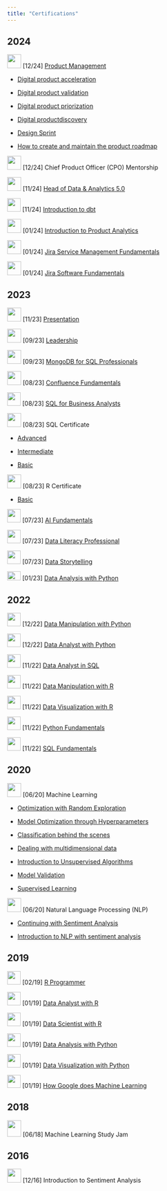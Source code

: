 ```yaml
---
title: "Certifications"
---
```


## 2024

![](images/alura.png){width="32"} \[12/24\] [Product Management](https://cursos.alura.com.br/user/vbfelix/course/product-manager-jornada-gestao-produto/certificate?lang=en)

-   [Digital product acceleration](https://cursos.alura.com.br/user/vbfelix/course/gestao-produtos-aceleracao/certificate?lang=en)

-   [Digital product validation](https://cursos.alura.com.br/user/vbfelix/course/gestao-produtos-digitais-validacao/certificate?lang=en)

-   [Digital product priorization](https://cursos.alura.com.br/user/vbfelix/course/gestao-produtos-priorizacao/certificate?lang=en)

-   [Digital product ](https://cursos.alura.com.br/user/vbfelix/course/gestao-produtos-priorizacao/certificate?lang=en)[discovery](https://cursos.alura.com.br/user/vbfelix/course/gestao-produtos-digitais-product-discovery/certificate?lang=en)

-   [Design Sprint](https://cursos.alura.com.br/user/vbfelix/course/design-sprint/certificate?lang=en)

-   [How to create and maintain the product roadmap\
    ](https://cursos.alura.com.br/user/vbfelix/course/roadmap-criar-manter-mapa-produto/certificate?lang=en)

![](images/iftl_edu_logo.jpeg){width="32"} \[12/24\] Chief Product Officer (CPO) Mentorship

![](images/strides-02.png){width="32"} \[11/24\] [Head of Data & Analytics 5.0](https://www.credential.net/2cd10087-c683-4e9c-adfc-e49d1b7bf455)

![](images/download-01.png){width="31"} \[11/24\] [Introduction to dbt](https://www.datacamp.com/statement-of-accomplishment/course/ea5544b954398142b0c8a38208966770420e2f9d?raw=1)

![](images/somostera_logo.jpeg){width="32"} \[01/24\] [Introduction to Product Analytics](https://credentials.somostera.com/b46091c6436b1bed45816cf96dc90fb0)

![](images/paste-2BF0ACDA.png){width="32"} \[01/24\] [Jira Service Management Fundamentals](https://university.atlassian.com/student/award/PaFxwB8zTHN2muDhJSaqpscG)

![](images/paste-2BF0ACDA.png){width="32"} \[01/24\] [Jira Software Fundamentals](https://university.atlassian.com/student/award/FB7sG8yckBd3ATg7emmFgt9F)

## 2023

![](images/paste-B8EC21E4.png){width="32"} \[11/23\] [Presentation](https://www.conquerplus.com.br/certificates/fae527b1-bcf3-4843-8901-43eba90fbffc?enrollment=7585023)

![](images/paste-B8EC21E4.png){width="32"} \[09/23\] [Leadership](https://drive.conqueronline.com.br/CertificadosTeste/Forma%C3%A7%C3%A3o%20em%20Lideran%C3%A7a/1694472263631-6e861d53-9a55-43ba-8fe6-2315939a3569.jpeg)

![](https://coursera-university-assets.s3.amazonaws.com/05/353594a7964fdeaff4e10615de58c0/MongoDBSquareLogo.png){width="32"} \[09/23\] [MongoDB for SQL Professionals](https://ti-user-certificates.s3.amazonaws.com/ae62dcd7-abdc-4e90-a570-83eccba49043/b63aba26-47a6-4417-a539-1b74a88a0b86-vincius-flix-0e0b9438-a1a8-4fc0-8ad3-bc1777d92c1d-certificate.pdf)

![](images/paste-2BF0ACDA.png){width="32"} \[08/23\] [Confluence Fundamentals](https://university.atlassian.com/student/award/VNroXeukepbpn1pXbfV6YZk1)

![](images/download-01.png){width="31"} \[08/23\] [SQL for Business Analysts](https://www.datacamp.com/statement-of-accomplishment/track/3ee8b24604cfe40861c496bf0168416383e64be2)

![](images/hackerrank-01.png){width="32"} \[08/23\] SQL Certificate

-   [Advanced](https://www.hackerrank.com/certificates/a2283f2bf638)

-   [Intermediate](https://www.hackerrank.com/certificates/ad67e9b31603?utm_medium=email&utm_source=mail_template_1393&utm_campaign=hrc_skills_certificate)

-   [Basic](https://www.hackerrank.com/certificates/a35f6899231b?utm_medium=email&utm_source=mail_template_1393&utm_campaign=hrc_skills_certificate)

![](images/hackerrank-01.png){width="32"} \[08/23\] R Certificate

-   [Basic](https://www.hackerrank.com/certificates/c49e8229f339)

![](images/download-01.png){width="31"} \[07/23\] [AI Fundamentals](https://www.datacamp.com/statement-of-accomplishment/track/e7f701b0e0d3ece62feb4cbfca989df97f858186?raw=1)

![](images/download-01.png){width="31"} \[07/23\] [Data Literacy Professional](https://www.datacamp.com/statement-of-accomplishment/track/b76f2f4a35ada06c2c31560cd8976f1da7527234)

![](images/download-01.png){width="31"} \[07/23\] [Data Storytelling](https://www.datacamp.com/statement-of-accomplishment/track/d1b627859b9fd881031f7e47251ea73af46bdd35)

![](images/download%20(2).png){width="31" height="21"} \[01/23\] [Data Analysis with Python](https://www.freecodecamp.org/certification/fcc9e7d893e-6799-4c57-a0c9-c8f664ec685a/data-analysis-with-python-v7)

## 2022

![](images/download-01.png){width="31"} \[12/22\] [Data Manipulation with Python](https://www.datacamp.com/statement-of-accomplishment/track/e24f579f704adfa1882ff2f859aaf2c34fb334ac)

![](images/download-01.png){width="31"} \[12/22\] [Data Analyst with Python](https://www.datacamp.com/statement-of-accomplishment/track/67774c6f199b21768ae7ff5175e765c9b5de34c9)

![](images/download-01.png){width="31"} \[11/22\] [Data Analyst in SQL](https://www.datacamp.com/statement-of-accomplishment/track/1358b6f9357ffdaec03dbfa329a173bd95c41360)

![](images/download-01.png){width="31"} \[11/22\] [Data Manipulation with R](https://www.datacamp.com/statement-of-accomplishment/track/08db06b8f1609c50a23d7060788c2321dc81c48a?raw=1)

![](images/download-01.png){width="31"} \[11/22\] [Data Visualization with R](https://www.datacamp.com/statement-of-accomplishment/track/a5aa6252e8ddb4e2c3414b757a4aaf802886824c)

![](images/download-01.png){width="31"} \[11/22\] [Python Fundamentals](https://www.datacamp.com/statement-of-accomplishment/track/63ba119a0a2bfefcf034d87fc2b5d9a4e9463ed1)

![](images/download-01.png){width="31"} \[11/22\] [SQL Fundamentals](https://www.datacamp.com/statement-of-accomplishment/track/2a986ff0cd3310f3e428264c62d13216ebd975a1?raw=1)

## 2020

![](images/alura.png){width="32"} \[06/20\] Machine Learning

-   [Optimization with Random Exploration](https://cursos.alura.com.br/certificate/0a798847-c27f-4a30-b8c8-66d517dbe343?lang=en)

-   [Model Optimization through Hyperparameters](https://cursos.alura.com.br/certificate/20c2d1a3-d750-41c7-a5ca-24520ffc171b?lang=en)

-   [Classification behind the scenes](https://cursos.alura.com.br/certificate/50ace2ab-dcc1-4aa6-8851-305dda8f09d1?lang=en)

-   [Dealing with multidimensional data](https://cursos.alura.com.br/certificate/597324cf-6e9b-4911-bb25-9cbdaa327686?lang=en)

-   [Introduction to Unsupervised Algorithms](https://cursos.alura.com.br/certificate/f8358536-a454-4de7-9b5d-f796ae08bb8b?lang=en)

-   [Model Validation](https://cursos.alura.com.br/certificate/1cd3e02b-770c-45cf-b34b-376dc549c403?lang=en)

-   [Supervised Learning](https://cursos.alura.com.br/certificate/65b8311a-c168-47c8-ab8d-0bb90c481bf6?lang=en)

![](images/alura.png){width="32"} \[06/20\] Natural Language Processing (NLP)

-   [Continuing with Sentiment Analysis](https://cursos.alura.com.br/certificate/63f52670-68b7-491e-a12a-0f33b229dd0f?lang=en)

<!-- -->

-   [Introduction to NLP with sentiment analysis](https://cursos.alura.com.br/certificate/51674e55-66d7-44b0-b558-778467f0153b?lang=en)

## 2019

![](images/download-01.png){width="31"} \[02/19\] [R Programmer](https://www.datacamp.com/statement-of-accomplishment/track/3ead25e9d7f379f930c5c203355bc1e315187354)

![](images/download-01.png){width="31"} \[01/19\] [Data Analyst with R](https://www.datacamp.com/statement-of-accomplishment/track/b2e74053d5b2195e8f3a124f63a38081c210102d)

![](images/download-01.png){width="31"} \[01/19\] [Data Scientist with R](https://www.datacamp.com/statement-of-accomplishment/track/2e0b83340d63ded2751266704d2f0d385cda2a43)

![](images/download%20(1).png){width="31"} \[01/19\] [Data Analysis with Python](https://courses.cognitiveclass.ai/certificates/26bbd72010f44f0093e2551508bc444e)

![](images/download%20(1).png){width="31"} \[01/19\] [Data Visualization with Python](https://courses.cognitiveclass.ai/certificates/bd884f6c5d8d43318946570cda8eb9ad)

![](images/coursera-blog-image-01.png){width="31" height="30"} \[01/19\] [How Google does Machine Learning](https://www.coursera.org/account/accomplishments/verify/T2Z7F6MT9KQK)

## 2018

![](images/download-02.png){width="32" height="38"} \[06/18\] Machine Learning Study Jam

## 2016

![](images/download.jpeg){width="32" height="32"} \[12/16\] Introduction to Sentiment Analysis
